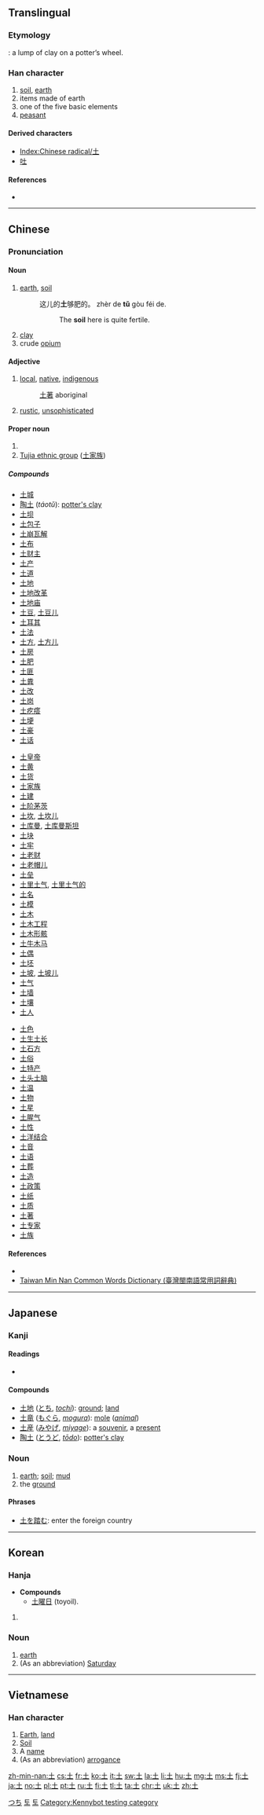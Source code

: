 {{also|士|耂|±}}
==Translingual==
{{stroke order|stroke=3}}
{{stroke order|type=animate}}

===Etymology===
{{Han etyl}}
{{liushu|p}}: a lump of clay on a potter’s wheel.

===Han character===
{{Han char|rn=32|rad=土|as=00|sn=3|four=4010<sub>0</sub>|canj=土 (G)|ids=⿱[[十]][[一]]}}

# [[soil]], [[earth]]
# items made of earth
# one of the five basic elements
# [[peasant]]

====Derived characters====
* [[Index:Chinese radical/土]]
* [[吐]]

====References====
* {{Han ref|kx=0223.010|dkj=04867|dj=0453.230|hdz=10415.010|uh=571F|ud=22303|bh=A467|bd=42087}}

----

==Chinese==
{{zh-forms}}

===Pronunciation===
{{zh-pron
|m=tǔ
|c=tou2
|h=pfs=thú
|mn=thó͘
|w=
|mc=y
|oc=y
|ma=|ma2=
|cat=n
}}

====Noun====
{{zh-noun|ts|pin=tǔ|pint=tu3|sort=土00}}

# [[earth]], [[soil]]
#: 这儿的'''土'''够肥的。 zhèr de '''tǔ''' gòu féi de.
#:: The '''soil''' here is quite fertile.
# [[clay]]
# crude [[opium]]

====Adjective====
{{zh-adj|ts|pin=tǔ|pint=tu3|sort=土00}}

# [[local]], [[native]], [[indigenous]]
#: [[土著]] aboriginal
# [[rustic]], [[unsophisticated]]

====Proper noun====
{{zh-proper noun|ts|pin=Tǔ|pint=Tu3|sort=土00}}

# {{surname|lang=cmn}}
# [[w:Tujia_people|Tujia ethnic group]] ([[土家族]])

=====Compounds=====
{{der-top}}
{{top3}}
* [[土城]]
* [[陶土]] (''táotǔ''): [[potter's clay]]
* [[土坝]]
* [[土包子]]
* [[土崩瓦解]]
* [[土布]]
* [[土财主]]
* [[土产]]
* [[土道]]
* [[土地]]
* [[土地改革]]
* [[土地庙]]
* [[土豆]], [[土豆儿]]
* [[土耳其]]
* [[土法]]
* [[土方]], [[土方儿]]
* [[土房]]
* [[土肥]]
* [[土匪]]
* [[土粪]]
* [[土改]]
* [[土岗]]
* [[土疙瘩]]
* [[土埂]]
* [[土豪]]
* [[土话]]
{{mid3}}
* [[土皇帝]]
* [[土黄]]
* [[土货]]
* [[土家族]]
* [[土建]]
* [[土阶茅茨]]
* [[土坎]], [[土坎儿]]
* [[土库曼]], [[土库曼斯坦]]
* [[土块]]
* [[土牢]]
* [[土老财]]
* [[土老帽儿]]
* [[土垒]]
* [[土里土气]], [[土里土气的]]
* [[土名]]
* [[土模]]
* [[土木]]
* [[土木工程]]
* [[土木形骸]]
* [[土牛木马]]
* [[土偶]]
* [[土坯]]
* [[土坡]], [[土坡儿]]
* [[土气]]
* [[土墙]]
* [[土壤]]
* [[土人]]
{{mid3}}
* [[土色]]
* [[土生土长]]
* [[土石方]]
* [[土俗]]
* [[土特产]]
* [[土头土脑]]
* [[土温]]
* [[土物]]
* [[土星]]
* [[土腥气]]
* [[土性]]
* [[土洋结合]]
* [[土音]]
* [[土语]]
* [[土葬]]
* [[土造]]
* [[土政策]]
* [[土纸]]
* [[土质]]
* [[土著]]
* [[土专家]]
* [[土族]]
{{bottom}}
{{der-bottom}}

====References====
* {{cite web
| url = http://www.mdbg.net/chindict/chindict.php?page=worddict&wdrst=0&wdqb=土
| title = 土
| work = MDBG English to Chinese dictionary ( Based on CC-CEDICT )
| language = Mandarin/English
| accessdate = 2014-02-14}}
* [http://twblg.dict.edu.tw/holodict_new/result_detail.jsp?n_no=192&curpage=1&sample=%E5%9C%9F&radiobutton=1&querytarget=1&limit=20&pagenum=2&rowcount=33 Taiwan Min Nan Common Words Dictionary (臺灣閩南語常用詞辭典)]

----

==Japanese==

===Kanji===
{{ja-kanji|grade=1|rs=土00}}

====Readings====
* {{ja-readings
|goon=[[つ]] (tsu)
|kanon=[[と]] (to)
|kanyoon=[[ど]] (do)
|kun=[[つち]] (tsuchi)}}

====Compounds====
* [[土地]] ([[とち]], ''[[tochi]]''): [[ground]]; [[land]]
* [[土竜]] ([[もぐら]], ''[[mogura]]''): [[mole]] (''[[animal]]'')
* [[土産]] ([[みやげ]], ''[[miyage]]''): a [[souvenir]], a [[present]]
* [[陶土]] ([[とうど]], ''[[tōdo]]''): [[potter's clay]]

{{ja-kanjitab|つち|yomi=k}}

===Noun===
{{ja-noun|つち}}

# [[earth]]; [[soil]]; [[mud]]
# the [[ground]]

====Phrases====
* [[土を踏む]]: enter the foreign country

[[Category:1000 Japanese basic words|つち]]

----

==Korean==

===Hanja===
{{ko-hanja|hangeul=[[토]], [[두]]|rv=to, du|mr=t'o, tu|y=tho, twu|eumhun=[[흙]], [[뿌리]]|ehrv=heulk, ppuri|ehmr=hŭk, ppuri|ehy=hulk, ppuli}}
* '''Compounds'''
** [[土曜日]] (toyoil).

# {{defn|lang=ko|sort=土00}}

===Noun===
{{ko-noun|hangeul=토}}

# [[earth]]
# (As an abbreviation) [[Saturday]]

[[Category:ko:Days of the week|토]]

----

==Vietnamese==

===Han character===
{{vi-hantu|[[thổ]]|rs=土00}}

# [[Earth]], [[land]]
# [[soil|Soil]]
# A [[name]]
# (As an abbreviation) [[arrogance]]

[[Category:CJKV radicals| ]]
[[Category:Hanja readings|토]]
[[Category:Kennybot testing category]]

[[zh-min-nan:土]]
[[cs:土]]
[[fr:土]]
[[ko:土]]
[[it:土]]
[[sw:土]]
[[la:土]]
[[li:土]]
[[hu:土]]
[[mg:土]]
[[ms:土]]
[[fj:土]]
[[ja:土]]
[[no:土]]
[[pl:土]]
[[pt:土]]
[[ru:土]]
[[fi:土]]
[[tl:土]]
[[ta:土]]
[[chr:土]]
[[uk:土]]
[[zh:土]]
